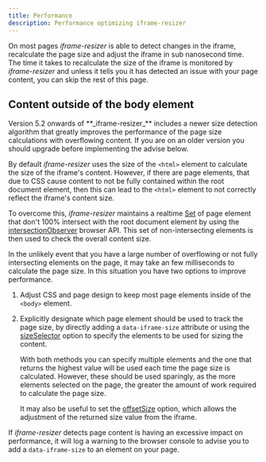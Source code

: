 ```yaml
---
title: Performance
description: Performance optimizing iframe-resizer
---
```



On most pages _iframe-resizer_ is able to detect changes in the iframe, recalculate
the page size and adjust the iframe in sub nanosecond time. The time it takes to
recalculate the size of the iframe is monitored by _iframe-resizer_ and unless it
tells you it has detected an issue with your page content, you can skip the rest
of this page.

## Content outside of the body element

<Aside type="note" title="">
  Version 5.2 onwards of **_iframe-resizer_** includes a newer size detection algorithm that
  greatly improves the performance of the page size calculations with overflowing content. 
  If you are on an older version you should upgrade before implementing the advise below.
</Aside>

By default _iframe-resizer_ uses the size of the `<html>` element to calculate the size
of the iframe's content. However, if there are page elements, that due to CSS
cause content to not be fully contained within the root document element, then this can 
lead to the `<html>` element to not correctly reflect the iframe's content size.

To overcome this, _iframe-resizer_ maintains a realtime [Set](https://developer.mozilla.org/en-US/docs/Web/JavaScript/Reference/Global_Objects/Set)
of page element that don't 100% intersect with the root document element by using the
[intersectionObserver](https://developer.mozilla.org/en-US/docs/Web/API/Intersection_Observer_API)
browser API. This set of non-intersecting elements is then used to check the overall content size.

In the unlikely event that you have a large number of overflowing or not fully intersecting elements
on the page, it may take an few milliseconds to calculate the page size. In this situation you have
two options to improve performance.

1. Adjust CSS and page design to keep most page elements inside of the `<body>` element.

2. Explicitly designate which page element should be used to track the page size, by directly 
   adding a `data-iframe-size` attribute or using the [sizeSelector](/api/child#sizeselector) 
   option to specify the elements to be used for sizing the content. 
   
   With both methods you can specify multiple elements and the one that returns the highest 
   value will be used each time the page size is calculated. However, these should be used 
   sparingly, as the more elements selected on the page, the greater the amount of work 
   required to calculate the page size. 
   
   It may also be useful to set the [offsetSize](/api/parent#offsetSize) option, which allows
   the adjustment of the returned size value from the iframe.

If _iframe-resizer_ detects page content is having an excessive impact on performance,
it will log a warning to the browser console to advise you to add a `data-iframe-size` to an
element on your page.

<FeedbackComponent />
